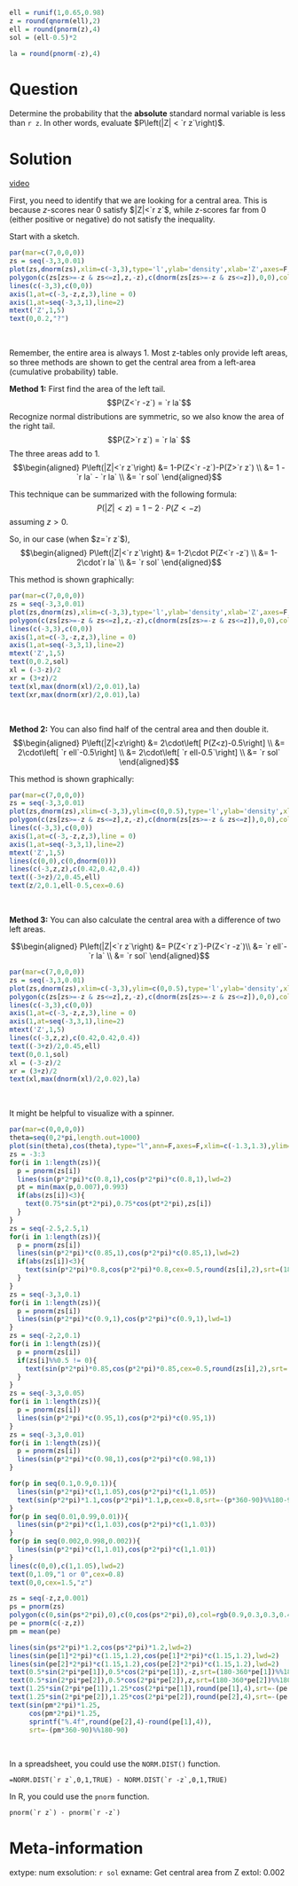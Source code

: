 ```r
ell = runif(1,0.65,0.98)
z = round(qnorm(ell),2)
ell = round(pnorm(z),4)
sol = (ell-0.5)*2

la = round(pnorm(-z),4)
```

Question
========
Determine the probability that the **absolute** standard normal variable is less than `r z`. In other words, evaluate $P\left(|Z| < `r z`\right)$.


Solution
========

[video](https://vimeo.com/531931017){target="_blank"}

First, you need to identify that we are looking for a central area. This is because $z$-scores near 0 satisfy $|Z|<`r z`$, while $z$-scores far from 0 (either positive or negative) do not satisfy the inequality.

Start with a sketch.

```r
par(mar=c(7,0,0,0))
zs = seq(-3,3,0.01)
plot(zs,dnorm(zs),xlim=c(-3,3),type='l',ylab='density',xlab='Z',axes=F,ann=F)
polygon(c(zs[zs>=-z & zs<=z],z,-z),c(dnorm(zs[zs>=-z & zs<=z]),0,0),col=rgb(0.7,0.7,0.7,0.7))
lines(c(-3,3),c(0,0))
axis(1,at=c(-3,-z,z,3),line = 0)
axis(1,at=seq(-3,3,1),line=2)
mtext('Z',1,5)
text(0,0.2,"?")
```
\

Remember, the entire area is always 1. Most z-tables only provide left areas, so three methods are shown to get the central area from a left-area (cumulative probability) table. 

**Method 1:** First find the area of the left tail.
$$P(Z<`r -z`) =  `r la`$$
Recognize normal distributions are symmetric, so we also know the area of the right tail.
$$P(Z>`r z`) = `r la` $$
The three areas add to 1.
$$\begin{aligned}
P\left(|Z|<`r z`\right) &= 1-P(Z<`r -z`)-P(Z>`r z`) \\
&= 1 - `r la` - `r la` \\
&= `r sol`
\end{aligned}$$

This technique can be summarized with the following formula:
$$P\left(|Z|<z\right) = 1-2\cdot P(Z<-z)$$
assuming $z>0$.

So, in our case (when $z=`r z`$),
$$\begin{aligned}
P\left(|Z|<`r z`\right) &= 1-2\cdot P(Z<`r -z`) \\
&= 1-2\cdot`r la` \\
&= `r sol`
\end{aligned}$$

This method is shown graphically:

```r
par(mar=c(7,0,0,0))
zs = seq(-3,3,0.01)
plot(zs,dnorm(zs),xlim=c(-3,3),type='l',ylab='density',xlab='Z',axes=F,ann=F)
polygon(c(zs[zs>=-z & zs<=z],z,-z),c(dnorm(zs[zs>=-z & zs<=z]),0,0),col=rgb(0.7,0.7,0.7,0.7))
lines(c(-3,3),c(0,0))
axis(1,at=c(-3,-z,z,3),line = 0)
axis(1,at=seq(-3,3,1),line=2)
mtext('Z',1,5)
text(0,0.2,sol)
xl = (-3-z)/2
xr = (3+z)/2
text(xl,max(dnorm(xl)/2,0.01),la)
text(xr,max(dnorm(xr)/2,0.01),la)
```
\

**Method 2:** You can also find half of the central area and then double it.
$$\begin{aligned}
P\left(|Z|<z\right) &= 2\cdot\left[ P(Z<z)-0.5\right] \\
&= 2\cdot\left[ `r ell`-0.5\right] \\
&= 2\cdot\left[ `r ell-0.5`\right] \\
&= `r sol`
\end{aligned}$$

This method is shown graphically:

```r
par(mar=c(7,0,0,0))
zs = seq(-3,3,0.01)
plot(zs,dnorm(zs),xlim=c(-3,3),ylim=c(0,0.5),type='l',ylab='density',xlab='Z',axes=F,ann=F)
polygon(c(zs[zs>=-z & zs<=z],z,-z),c(dnorm(zs[zs>=-z & zs<=z]),0,0),col=rgb(0.7,0.7,0.7,0.7))
lines(c(-3,3),c(0,0))
axis(1,at=c(-3,-z,z,3),line = 0)
axis(1,at=seq(-3,3,1),line=2)
mtext('Z',1,5)
lines(c(0,0),c(0,dnorm(0)))
lines(c(-3,z,z),c(0.42,0.42,0.4))
text((-3+z)/2,0.45,ell)
text(z/2,0.1,ell-0.5,cex=0.6)
```
\

**Method 3:** You can also calculate the central area with a difference of two left areas.

$$\begin{aligned}
P\left(|Z|<`r z`\right) &= P(Z<`r z`)-P(Z<`r -z`)\\
&= `r ell`-`r la` \\
&= `r sol`
\end{aligned}$$

```r
par(mar=c(7,0,0,0))
zs = seq(-3,3,0.01)
plot(zs,dnorm(zs),xlim=c(-3,3),ylim=c(0,0.5),type='l',ylab='density',xlab='Z',axes=F,ann=F)
polygon(c(zs[zs>=-z & zs<=z],z,-z),c(dnorm(zs[zs>=-z & zs<=z]),0,0),col=rgb(0.7,0.7,0.7,0.7))
lines(c(-3,3),c(0,0))
axis(1,at=c(-3,-z,z,3),line = 0)
axis(1,at=seq(-3,3,1),line=2)
mtext('Z',1,5)
lines(c(-3,z,z),c(0.42,0.42,0.4))
text((-3+z)/2,0.45,ell)
text(0,0.1,sol)
xl = (-3-z)/2
xr = (3+z)/2
text(xl,max(dnorm(xl)/2,0.02),la)
```
\

It might be helpful to visualize with a spinner.

```r
par(mar=c(0,0,0,0))
theta=seq(0,2*pi,length.out=1000)
plot(sin(theta),cos(theta),type="l",ann=F,axes=F,xlim=c(-1.3,1.3),ylim=c(-1.3,1.3))
zs = -3:3
for(i in 1:length(zs)){
  p = pnorm(zs[i])
  lines(sin(p*2*pi)*c(0.8,1),cos(p*2*pi)*c(0.8,1),lwd=2)
  pt = min(max(p,0.007),0.993)
  if(abs(zs[i])<3){
    text(0.75*sin(pt*2*pi),0.75*cos(pt*2*pi),zs[i])
  }
}
zs = seq(-2.5,2.5,1)
for(i in 1:length(zs)){
  p = pnorm(zs[i])
  lines(sin(p*2*pi)*c(0.85,1),cos(p*2*pi)*c(0.85,1),lwd=2)
  if(abs(zs[i])<3){
    text(sin(p*2*pi)*0.8,cos(p*2*pi)*0.8,cex=0.5,round(zs[i],2),srt=(180-360*p)%%180-90)
  }
}
zs = seq(-3,3,0.1)
for(i in 1:length(zs)){
  p = pnorm(zs[i])
  lines(sin(p*2*pi)*c(0.9,1),cos(p*2*pi)*c(0.9,1),lwd=1)
}
zs = seq(-2,2,0.1)
for(i in 1:length(zs)){
  p = pnorm(zs[i])
  if(zs[i]%%0.5 != 0){
    text(sin(p*2*pi)*0.85,cos(p*2*pi)*0.85,cex=0.5,round(zs[i],2),srt=(180-360*p)%%180-90)
  }
}
zs = seq(-3,3,0.05)
for(i in 1:length(zs)){
  p = pnorm(zs[i])
  lines(sin(p*2*pi)*c(0.95,1),cos(p*2*pi)*c(0.95,1))
}
zs = seq(-3,3,0.01)
for(i in 1:length(zs)){
  p = pnorm(zs[i])
  lines(sin(p*2*pi)*c(0.98,1),cos(p*2*pi)*c(0.98,1))
}

for(p in seq(0.1,0.9,0.1)){
  lines(sin(p*2*pi)*c(1,1.05),cos(p*2*pi)*c(1,1.05))
  text(sin(p*2*pi)*1.1,cos(p*2*pi)*1.1,p,cex=0.8,srt=-(p*360-90)%%180-90)
}
for(p in seq(0.01,0.99,0.01)){
  lines(sin(p*2*pi)*c(1,1.03),cos(p*2*pi)*c(1,1.03))
}
for(p in seq(0.002,0.998,0.002)){
  lines(sin(p*2*pi)*c(1,1.01),cos(p*2*pi)*c(1,1.01))
}
lines(c(0,0),c(1,1.05),lwd=2)
text(0,1.09,"1 or 0",cex=0.8)
text(0,0,cex=1.5,"z")

zs = seq(-z,z,0.001)
ps = pnorm(zs)
polygon(c(0,sin(ps*2*pi),0),c(0,cos(ps*2*pi),0),col=rgb(0.9,0.3,0.3,0.4),border=rgb(0.9,0.3,0.3))
pe = pnorm(c(-z,z))
pm = mean(pe)

lines(sin(ps*2*pi)*1.2,cos(ps*2*pi)*1.2,lwd=2)
lines(sin(pe[1]*2*pi)*c(1.15,1.2),cos(pe[1]*2*pi)*c(1.15,1.2),lwd=2)
lines(sin(pe[2]*2*pi)*c(1.15,1.2),cos(pe[2]*2*pi)*c(1.15,1.2),lwd=2)
text(0.5*sin(2*pi*pe[1]),0.5*cos(2*pi*pe[1]),-z,srt=(180-360*pe[1])%%180-90)
text(0.5*sin(2*pi*pe[2]),0.5*cos(2*pi*pe[2]),z,srt=(180-360*pe[2])%%180-90)
text(1.25*sin(2*pi*pe[1]),1.25*cos(2*pi*pe[1]),round(pe[1],4),srt=-(pe[1]*360-90)%%180-90,cex=0.8)
text(1.25*sin(2*pi*pe[2]),1.25*cos(2*pi*pe[2]),round(pe[2],4),srt=-(pe[2]*360-90)%%180-90,cex=0.8)
text(sin(pm*2*pi)*1.25,
     cos(pm*2*pi)*1.25,
     sprintf("%.4f",round(pe[2],4)-round(pe[1],4)),
     srt=-(pm*360-90)%%180-90)
```
\

In a spreadsheet, you could use the `NORM.DIST()` function.

```
=NORM.DIST(`r z`,0,1,TRUE) - NORM.DIST(`r -z`,0,1,TRUE)
```

In R, you could use the `pnorm` function.

```
pnorm(`r z`) - pnorm(`r -z`)
```

Meta-information
================
extype: num
exsolution: `r sol`
exname: Get central area from Z
extol: 0.002

